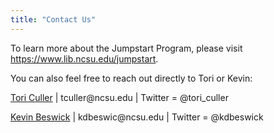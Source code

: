```yaml
---
title: "Contact Us"
---
```


To learn more about the Jumpstart Program, please visit [https://www.lib.ncsu.edu/jumpstart ](https://www.lib.ncsu.edu/jumpstart).

You can also feel free to reach out directly to Tori or Kevin: 

[Tori Culler](lib.ncsu.edu/staff/tculler) | tculler@ncsu.edu | Twitter = @tori_culler

[Kevin Beswick](lib.ncsu.edu/staff/kdbeswic) | kdbeswic@ncsu.edu | Twitter = @kdbeswick

